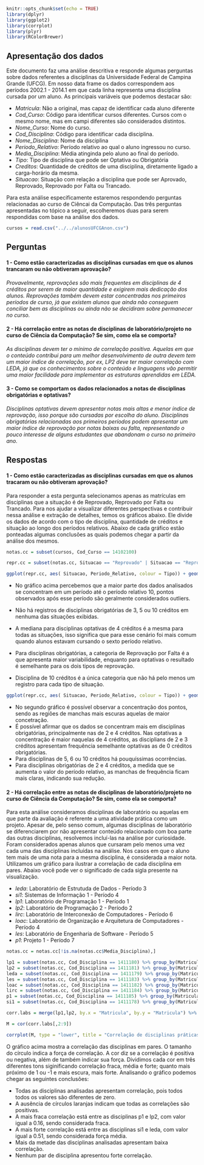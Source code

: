 ```r
knitr::opts_chunk$set(echo = TRUE)
library(dplyr)
library(ggplot2)
library(corrplot)
library(plyr)
library(RColorBrewer)
```

## Apresentação dos dados

Este documento faz uma análise descritiva e responde algumas perguntas sobre dados referentes a disciplinas da Universidade Federal de Campina Grande (UFCG). Em nosso data frame os dados correspondem aos períodos 2002.1 - 2014.1 em que cada linha representa uma disciplina cursada por um aluno. As principais variáveis que podemos destacar são:

* *Matricula*: Não a original, mas capaz de identificar cada aluno diferente
* *Cod_Curso*: Código para identificar cursos diferentes. Cursos com o mesmo nome, mas em campi diferentes são considerados distintos.
* *Nome_Curso*: Nome do curso.
* *Cod_Disciplina*: Código para identificar cada disciplina.
* *Nome_Disciplina*: Nome da disciplina
* *Periodo_Relativo*: Período relativo ao qual o aluno ingressou no curso.
* *Media_Disciplina*: Média atinginda pelo aluno ao final do período.
* *Tipo*: Tipo de disciplina que pode ser Optativa ou Obrigatória
* *Creditos*: Quantidade de créditos de uma disciplina, diretamente ligado a carga-horário da mesma.
* *Situacao*: Situação com relação a disciplina que pode ser Aprovado, Reprovado, Reprovado por Falta ou Trancado.

Para esta análise especificamente estaremos respondendo perguntas relacionadas ao curso de Ciêncai da Computação. Das três perguntas apresentadas no tópico a seguir, escolheremos duas para serem respondidas com base na análise dos dados.

```r
cursos = read.csv("../../alunosUFCGAnon.csv")
```

## Perguntas

#### 1 - Como estão caracterizadas as disciplinas cursadas em que os alunos trancaram ou não obtiveram aprovação?

*Provavelmente, reprovações são mais frequentes em disciplinas de 4 créditos por serem de maior quantidade e exigirem mais dedicação dos alunos. Reprovações também devem estar concentradas nos primeiros períodos de curso, já que existem alunos que ainda não conseguem conciliar bem as disciplinas ou ainda não se decidiram sobre permanecer no curso.*

#### 2 - Há correlação entre as notas de disciplinas de laboratório/projeto no curso de Ciência da Computação? Se sim, como ela se comporta?

*As disciplinas devem ter o mínimo de correlação positiva. Aquelas em que o conteúdo contribui para um melhor desenvolvimento de outra devem tem um maior índice de correlação, por ex,  LP2 deve ter maior correlação com LEDA, já que os conhecimentos sobre o conteúdo e linguagens vão permitir uma maior facilidade para implementar as estruturas aprendidas em LEDA.*

#### 3 - Como se comportam os dados relacionados a notas de disciplinas obrigatórias e optativas?

*Disciplinas optativas devem apresentar notas mais altas e menor índice de reprovação, isso porque são cursadas por escolha do aluno. Disciplinas obrigatórias relacionadas aos primeiros períodos podem apresentar um maior índice de reprovação por notas baixas ou falta, representando o pouco interesse de alguns estudantes que abandonam o curso no primeiro ano.*

## Respostas

#### 1 - Como estão caracterizadas as disciplinas cursadas em que os alunos tracaram ou não obtiveram aprovação?

Para responder a esta pergunta selecionamos apenas as matrículas em disciplinas que a situação é de Reprovado, Reprovado por Falta ou Trancado. Para nos ajudar a visualizar diferentes perspectivas e contribuir nessa análise e extração de detalhes, temos os gráficos abaixo. Ele divide os dados de acordo com o tipo de disciplina, quantidade de créditos e situação ao longo dos períodos relativos. Abaixo de cada gráfico estão ponteadas algumas conclusões as quais podemos chegar a partir da análise dos mesmos.

```r
notas.cc = subset(cursos, Cod_Curso == 14102100)

repr.cc = subset(notas.cc, Situacao == "Reprovado" | Situacao == "Reprovado por Falta" | Situacao == "Trancado")

ggplot(repr.cc, aes( Situacao, Periodo_Relativo, colour = Tipo)) + geom_boxplot() + facet_grid(Creditos ~ Tipo, labeller = label_both) + labs(title= "Matrículas em disciplinas de CC sem aprovação", y = "Período Relativo") + scale_y_continuous(breaks = seq(0,30, 2)) + coord_flip()
```

* No gráfico acima percebemos que a maior parte dos dados analisados se concentram em um período até o período relativo 10, pontos observados após esse período são geralmente considerados outliers.
* Não há registros de disciplinas obrigatórias de 3, 5 ou 10 créditos em nenhuma das situações exibidas. 

* A mediana para disciplinas optativas de 4 créditos é a mesma para todas as situações, isso significa que para esse cenário foi mais comum quando alunos estavam cursando o sexto período relativo.
* Para disciplinas obrigatórias, a categoria de Reprovação por Falta é a que apresenta maior variabilidade, enquanto para optativas o resultado é semelhante para os dois tipos de reprovação.
* Disciplina de 10 créditos é a única categoria que não há pelo menos um registro para cada tipo de situação.

```r
ggplot(repr.cc, aes( Situacao, Periodo_Relativo, colour = Tipo)) + geom_point(position = position_jitter(width = .4, height = 0.4), alpha = 0.3) + facet_grid(Creditos ~ Tipo, labeller = label_both) + labs(title= "Matrículas em disciplinas de CC sem aprovação", y = "Período Relativo") + scale_y_continuous(breaks = seq(0,30, 2)) + coord_flip()
```

* No segundo gráfico é possível observar a concentração dos pontos, sendo as regiões de manchas mais escuras aquelas de maior concetração.
* É possível afirmar que os dados se concentram mais em disciplinas obrigatórias, principalmente nas de 2 e 4 créditos. Nas optativas a concentração é maior naquelas de 4 créditos, as disciplians de 2 e 3 créditos apresentam frequência semelhante optativas as de 0 créditos obrigatórias.
* Para disciplinas de 5, 6 ou 10 créditos há pouquíssimas ocorrências.
* Para disciplinas obrigatórias de 2 e 4 créditos, a medida que se aumenta o valor do período relativo, as manchas de frequência ficam mais claras, indicando sua redução.

#### 2 - Há correlação entre as notas de disciplinas de laboratório/projeto no curso de Ciência da Computação? Se sim, como ela se comporta?

Para esta análise consideramos disciplinas de laboratório ou aquelas em que parte da avaliação é referente a uma atividade prática como um projeto. Apesar de, pelo senso comum, algumas disciplinas de laboratório se diferenciarem por não apresentar conteúdo relacionado com boa parte das outras disciplinas, resolvemos incluí-las na análise por curiosidade. Foram considerados apenas alunos que cursaram pelo menos uma vez cada uma das disciplinas incluídas na análise. Nos casos em que o aluno tem mais de uma nota para a mesma disciplina, é considerada a maior nota. Utilizamos um gráfico para ilustrar a correlação de cada disciplina em pares. Abaixo você pode ver o significado de cada sigla presente na visualização.

* *leda*: Laboratório de Estrutuda de Dados - Período 3
* *si1*: Sistemas de Informação 1 - Período 4
* *lp1*: Laboratório de Programação 1 - Período 1
* *lp2*: Laboratório de Programação 2 - Período 2
* *lirc*: Laboratório de Interconexão de Computadores - Período 6
* *loac*: Laboratório de Organização e Arquitetura de Computadores - Período 4
* *les*: Laboratório de Engenharia de Software - Período 5
* *p1*: Projeto 1 - Período 7

```r
notas.cc = notas.cc[!is.na(notas.cc$Media_Disciplina),]

lp1 = subset(notas.cc, Cod_Disciplina == 1411180) %>% group_by(Matricula) %>% top_n(1, Media_Disciplina) %>% subset(select = c("Matricula", "Media_Disciplina")) %>% rename(c("Media_Disciplina"="lp1"))
lp2 = subset(notas.cc, Cod_Disciplina == 1411181) %>% group_by(Matricula) %>% top_n(1, Media_Disciplina) %>% subset(select = c("Matricula", "Media_Disciplina")) %>% rename(c("Media_Disciplina"="lp2"))
leda = subset(notas.cc, Cod_Disciplina == 1411179) %>% group_by(Matricula) %>% top_n(1, Media_Disciplina) %>% subset(select = c("Matricula", "Media_Disciplina")) %>% rename(c("Media_Disciplina"="leda"))
les = subset(notas.cc, Cod_Disciplina == 1411183) %>% group_by(Matricula) %>% top_n(1, Media_Disciplina) %>% subset(select = c("Matricula", "Media_Disciplina")) %>% rename(c("Media_Disciplina"="les"))
loac = subset(notas.cc, Cod_Disciplina == 1411182) %>% group_by(Matricula) %>% top_n(1, Media_Disciplina) %>% subset(select = c("Matricula", "Media_Disciplina")) %>% rename(c("Media_Disciplina"="loac"))
lirc = subset(notas.cc, Cod_Disciplina == 1411184) %>% group_by(Matricula) %>% top_n(1, Media_Disciplina) %>% subset(select = c("Matricula", "Media_Disciplina")) %>% rename(c("Media_Disciplina"="lirc"))
p1 = subset(notas.cc, Cod_Disciplina == 1411185) %>% group_by(Matricula) %>% top_n(1, Media_Disciplina) %>% subset(select = c("Matricula", "Media_Disciplina")) %>% rename(c("Media_Disciplina"="p1"))
si1 = subset(notas.cc, Cod_Disciplina == 1411178) %>% group_by(Matricula) %>% top_n(1, Media_Disciplina) %>% subset(select = c("Matricula", "Media_Disciplina")) %>% rename(c("Media_Disciplina"="si1"))
```

```r
corr.labs = merge(lp1,lp2, by.x = "Matricula", by.y = "Matricula") %>% merge(leda, by.x = "Matricula", by.y = "Matricula") %>% merge(les, by.x = "Matricula", by.y = "Matricula") %>% merge(loac, by.x = "Matricula", by.y = "Matricula") %>% merge(lirc, by.x = "Matricula", by.y = "Matricula") %>% merge(p1, by.x = "Matricula", by.y = "Matricula")  %>% merge(si1, by.x = "Matricula", by.y = "Matricula") 

M = cor(corr.labs[,2:9])

corrplot(M, type = "lower", title = "Correlação de disciplinas práticas em CC",  order="hclust", col=brewer.pal(n=6, name="PuOr"), addCoef.col = "black", tl.col="black", tl.srt=45, mar=c(0,0,1,0) )

```

O gráfico acima mostra a correlação das disciplinas em pares. O tamanho do círculo indica a força de correlação. A cor diz se a correlação é positiva ou negativa, além de também indicar sua força. Dividimos cada cor em três diferentes tons siginificando correlação fraca, média e forte; quanto mais próximo de 1 ou -1 e mais escura, mais forte. Analisando o gráfico podemos chegar as seguintes conclusões:

* Todas as disciplinas analisadas apresentam correlação, pois todos todos os valores são diferentes de zero.
* A ausência de círculos laranjas indicam que todas as correlações são positivas.
* A mais fraca correlação está entre as disciplinas p1 e lp2, com valor igual a 0.16, sendo considerada fraca.
* A mais forte correlação está entre as disciplinas si1 e leda, com valor igual a 0.51, sendo considerada força média.
* Mais da metade das disciplinas analisadas apresentam baixa correlação.
* Nenhum par de disciplina apresentou forte correlação.